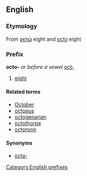 ==English==
===Etymology===
From {{Gr.}} [[οκτώ]] eight and {{L.}} [[octo]] eight

===Prefix===
[[Category:English prefixes]]
'''octo-''' ''or before a vowel'' [[oct-]]

#[[eight]]

====Related terms====
*[[October]]
*[[octopus]]
*[[octogenarian]]
*[[octothorpe]]
*[[octoroon]]

====Synonyms====
* [[octa-]]